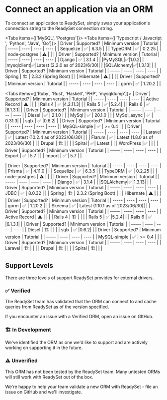 
# Connect an application via an ORM
To connect an application to ReadySet, simply swap your application's connection string to the ReadySet connection string.

<Tabs items={['MySQL', 'Postgres']}>
<Tab>
<Tabs items={['Typescript / Javacript ', 'Python', 'Java', 'Go']}>
<Tab>
| Driver   | Supported? | Minimum version | Tutorial | 
| ----- | ---- | ---- | ---- |
| Sequelize | ✅ |  6.3.5 | |
| TypeORM | ✅ | 0.2.25 | |
| node-postgres | ⚠️ | | |
</Tab>
<Tab>
| Driver   | Supported? | Minimum version | Tutorial | 
| ----- | ---- | ---- | ---- |
| Django  | ✅ | 3.1.4 | |
|PyMySQL|✅|1.0.2| |
|mysqlclient|✅|Latest (2.2.0 as of 2023/6/30)| |
|SQLAlchemy|✅|1.3.13| |
</Tab>
<Tab>
| Driver   | Supported? | Minimum version | Tutorial | 
| ----- | ---- | ---- | ---- |
| Spring | 🏗️ | 2.3.2 (Spring Boot) | |
| Hibernate  |  ⚠️   |   | |
</Tab>
<Tab>
| Driver   | Supported? | Minimum version | Tutorial | 
| ----- | ---- | ---- | ---- |
| gorm  |  ✅ | 1.20.2 | |
</Tab>
</Tabs>

<Tabs items={['Ruby', 'Rust', 'Haskell', 'PHP', 'mysqldump']}>
<Tab>
| Driver   | Supported? | Minimum version | Tutorial | 
| ----- | ---- | ---- | ---- |
| Active Record |  ⚠️  |    | |
| Rails 4 | ✅ |4.2.11.3| |
| Rails 5 | ✅ |5.2.4| |
| Rails 6 | ✅ |6.1.3.1| |
</Tab>
<Tab>
| Driver   | Supported? | Minimum version | Tutorial | 
| ----- | ---- | ---- | ---- |
| Diesel |  ✅   | 2.1.0 | |
| MySql | ✅ | 20.1.0  | |
| MySql_async | ✅ | 0.31.3| |
| sqlx | ✅ |0.6.2| |
</Tab>
<Tab>
| Driver   | Supported? | Minimum version | Tutorial | 
| ----- | ---- | ---- | ---- |
| MySQL-simple |  ✅  | >= 0.4 | |
</Tab>
<Tab>
| Driver   | Supported? | Minimum version | Tutorial | 
| ----- | ---- | ---- | ---- |
| Laravel |  ✅  | Latest (10.2.4 as of 2023/06/30) | |
| Flarum |  ✅  | Latest (1.8.0 as of 2023/06/30) | |
| Drupal |  🏗️  | | |
| Spiral | ✅| Latest | |
| WordPress |✅ | | |
</Tab>
<Tab>
| Driver   | Supported? | Minimum version | Tutorial | 
| ----- | ---- | ---- | ---- |
| Export | ✅ |   5.7 | |
| Import | ✅ |   5.7 | |
</Tab>
</Tabs>
</Tab>

<Tab>
<Tabs items={['Typescript / Javacript ', 'Python', 'Java', 'Go']}>
<Tab>
| Driver   | Supported? | Minimum version | Tutorial | 
| ----- | ---- | ---- | ---- |
| Prisma  | ✅ |   4.11.0 | |
| Sequelize | ✅ |  6.3.5 | |
| TypeORM | ✅ | 0.2.25 | |
| node-postgres | ⚠️ | | |
</Tab>
<Tab>
| Driver   | Supported? | Minimum version | Tutorial | 
| ----- | ---- | ---- | ---- |
| Django  | ✅ | 3.1.4 | |
|SQLAlchemy|✅|1.3.13| |
</Tab>
<Tab>
| Driver   | Supported? | Minimum version | Tutorial | 
| ----- | ---- | ---- | ---- |
| JDBC  |  ✅  |  8.0.32  | |
| Spring | 🏗️ | 2.3.2 (Spring Boot) | |
| Hibernate  |  ⚠️   |   | |
</Tab>
<Tab>
| Driver   | Supported? | Minimum version | Tutorial | 
| ----- | ---- | ---- | ---- |
| gorm  |  ✅ | 1.20.2 | |
| Skeema | ✅ | Latest (1.10.1 as of 2023/06/30)| |
</Tab>
</Tabs>
<Tabs items={['Ruby', 'Rust', 'Haskell', 'PHP']}>
<Tab>
| Driver   | Supported? | Minimum version | Tutorial | 
| ----- | ---- | ---- | ---- |
| Active Record |  ⚠️  |    | |
| Rails 4 | 🏗️ | | |
| Rails 5 | ✅ |5.2.4| |
| Rails 6 | ✅ |6.1.3.1| |
</Tab>
<Tab>
| Driver   | Supported? | Minimum version | Tutorial | 
| ----- | ---- | ---- | ---- |
| Diesel |  🏗️   |  | |
| sqlx | ✅ |0.6.2| |
</Tab>
<Tab>
| Driver   | Supported? | Minimum version | Tutorial | 
| ----- | ---- | ---- | ---- |
| MySQL-simple |  ✅  | >= 0.4 | |
</Tab>
<Tab>
| Driver   | Supported? | Minimum version | Tutorial | 
| ----- | ---- | ---- | ---- |
| Laravel |   🏗️  | | |
| Drupal |  🏗️  | | |
| Spiral | 🏗️| | |
</Tab>
</Tabs>
</Tab>
</Tabs>

## Support Levels 
There are three levels of support ReadySet provides for external drivers.

### ✅ Verified

The ReadySet team has validated that the ORM can connect to and cache queries from ReadySet as of the version specified.

If you encounter an issue with a Verified ORM, open an issue on GItHub.

### 🏗️ In Development

We've identified the ORM as one we'd like to support and are actively working on supporting it in the future.

### ⚠️ Unverified

This ORM has not been tested by the ReadySet team. Many untested ORMs will still work with ReadySet out of the box.

We're happy to help your team validate a new ORM with ReadySet - file an issue on GitHub and we'll investigate.